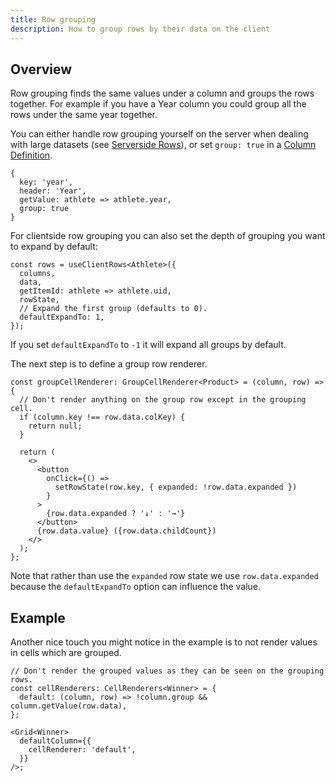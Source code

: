 ```yaml
---
title: Row grouping
description: How to group rows by their data on the client
---
```



## Overview

Row grouping finds the same values under a column and groups the rows together. For example if you have a Year column you could group all the rows under the same year together.

You can either handle row grouping yourself on the server when dealing with large datasets (see [Serverside Rows](/rows/serverside-rows)), or set `group: true` in a [Column Definition](/columns/column-definition).

```ts:title=Set+group+to+true
{
  key: 'year',
  header: 'Year',
  getValue: athlete => athlete.year,
  group: true
}
```

For clientside row grouping you can also set the depth of grouping you want to expand by default:

```ts:title=Setting+default+expansion+depth
const rows = useClientRows<Athlete>({
  columns,
  data,
  getItemId: athlete => athlete.uid,
  rowState,
  // Expand the first group (defaults to 0).
  defaultExpandTo: 1,
});
```

If you set `defaultExpandTo` to `-1` it will expand all groups by default.

The next step is to define a group row renderer.

```ts:title=Set+group+to+true
const groupCellRenderer: GroupCellRenderer<Product> = (column, row) => {
  // Don't render anything on the group row except in the grouping cell.
  if (column.key !== row.data.colKey) {
    return null;
  }

  return (
    <>
      <button
        onClick={() =>
          setRowState(row.key, { expanded: !row.data.expanded })
        }
      >
        {row.data.expanded ? '↓' : '→'}
      </button>
      {row.data.value} ({row.data.childCount})
    </>
  );
};
```

Note that rather than use the `expanded` row state we use `row.data.expanded` because the `defaultExpandTo` option can influence the value.

## Example

<Showcase fileName="RowGrouping.tsx">
  <RowGrouping />
</Showcase>

Another nice touch you might notice in the example is to not render values in cells which are grouped.

```tsx:title=Don't+render+group+values+in+normal+rows
// Don't render the grouped values as they can be seen on the grouping rows.
const cellRenderers: CellRenderers<Winner> = {
  default: (column, row) => !column.group && column.getValue(row.data),
};

<Grid<Winner>
  defaultColumn={{
    cellRenderer: 'default',
  }}
/>;
```

